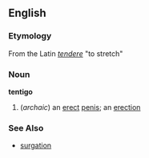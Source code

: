 ==English==
=== Etymology ===
From the Latin ''[[tendere]]'' "to stretch"
=== Noun ===
'''tentigo'''
# (''archaic'') an [[erect]] [[penis]]; an [[erection]]

=== See Also ===
*[[surgation]]